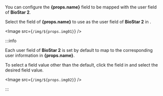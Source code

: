 <Head level={3} hashid={props.hashid}><Cmd sid='settings.activeDirectory.FieldConfiguration' product='2' /></Head>

You can configure the <strong>{props.name}</strong> field to be mapped with the user field of **BioStar 2**.

Select the field of <strong>{props.name}</strong> to use as the user field of **BioStar 2** in <Cmd sid='settings.activeDirectory.FieldConfiguration' product='2' />.

<Image src={`/img/${props.img01}`} />

:::info

Each user field of **BioStar 2** is set by default to map to the corresponding user information in <strong>{props.name}</strong>.

To select a field value other than the default, click the field in <Cmd sid={props.sid} /> and select the desired field value.

<Image src={`/img/${props.img02}`} />

:::